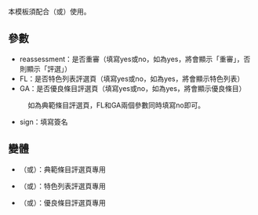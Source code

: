 <noinclude>{{Template doc page viewed directly}}</noinclude>
本模板須配合{{tl|FAFLGAarchiveH}}（或{{tls|FAFLGAarchiveH/auto}}）使用。

==參數==
*reassessment：是否重審（填寫yes或no，如為yes，將會顯示「重審」，否則顯示「評選」）
*FL：是否特色列表評選頁（填寫yes或no，如為yes，將會顯示特色列表）
*GA：是否優良條目評選頁（填寫yes或no，如為yes，將會顯示優良條目）
:如為典範條目評選頁，FL和GA兩個參數同時填寫no即可。
*sign：填寫簽名

==變體==
*{{tl|FAarchivewithdrawF}}（或{{tls|FAarchivewithdrawF/auto}}）：典範條目評選頁專用
*{{tl|FLarchivewithdrawF}}（或{{tls|FLarchivewithdrawF/auto}}）：特色列表評選頁專用
*{{tl|GAarchivewithdrawF}}（或{{tls|GAarchivewithdrawF/auto}}）：優良條目評選頁專用
